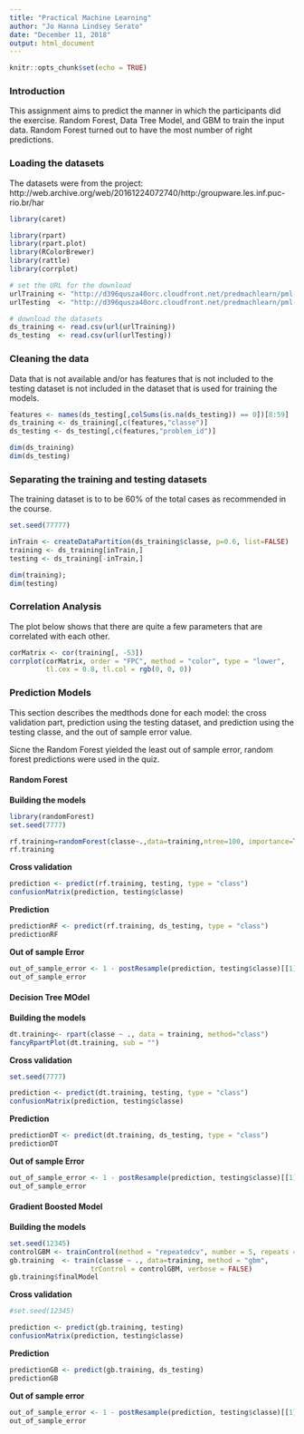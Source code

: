 ---
title: "Practical Machine Learning"
author: "Jo Hanna Lindsey Serato"
date: "December 11, 2018"
output: html_document
---

```{r setup, include=FALSE}
knitr::opts_chunk$set(echo = TRUE)
```
### Introduction
This assignment aims to predict the manner in which the participants did the exercise. Random Forest, Data Tree Model, and GBM to train the input data. Random Forest turned out to have the most number of right predictions.  

### Loading the datasets

The datasets were from the project: http://web.archive.org/web/20161224072740/http:/groupware.les.inf.puc-rio.br/har


```{r loading}

library(caret)

library(rpart)
library(rpart.plot)
library(RColorBrewer)
library(rattle)
library(corrplot)

# set the URL for the download
urlTraining <- "http://d396qusza40orc.cloudfront.net/predmachlearn/pml-training.csv"
urlTesting  <- "http://d396qusza40orc.cloudfront.net/predmachlearn/pml-testing.csv"

# download the datasets
ds_training <- read.csv(url(urlTraining))
ds_testing  <- read.csv(url(urlTesting))

```

### Cleaning the data

Data that is not available and/or has features that is not included to the testing dataset is not included in the dataset that is used for training the models. 

```{r cleaning}
features <- names(ds_testing[,colSums(is.na(ds_testing)) == 0])[8:59]
ds_training <- ds_training[,c(features,"classe")]
ds_testing <- ds_testing[,c(features,"problem_id")]

dim(ds_training)
dim(ds_testing)

```

### Separating the training and testing datasets

The training dataset is to to be 60% of the total cases as recommended in the course. 

```{r separating}
set.seed(77777)

inTrain <- createDataPartition(ds_training$classe, p=0.6, list=FALSE)
training <- ds_training[inTrain,]
testing <- ds_training[-inTrain,]

dim(training);
dim(testing)
```

### Correlation Analysis

The plot below shows that there are quite a few parameters that are correlated with each other. 

``` {r correlation}
corMatrix <- cor(training[, -53])
corrplot(corMatrix, order = "FPC", method = "color", type = "lower", 
         tl.cex = 0.8, tl.col = rgb(0, 0, 0))
```

### Prediction Models
This section describes the medthods done for each model: the cross validation part, prediction using the testing dataset, and prediction using the testing classe, and the out of sample error value. 

Sicne the Random Forest yielded the least out of sample error, random forest predictions were used in the quiz.

#### Random Forest

**Building the models**

```{r rf_build}
library(randomForest)
set.seed(7777)

rf.training=randomForest(classe~.,data=training,ntree=100, importance=TRUE)
rf.training
```

**Cross validation**
```{r rf_validation}
prediction <- predict(rf.training, testing, type = "class")
confusionMatrix(prediction, testing$classe)

```

**Prediction**
```{r rf_predict}

predictionRF <- predict(rf.training, ds_testing, type = "class")
predictionRF

```

**Out of sample Error**

```{r rfoos}
out_of_sample_error <- 1 - postResample(prediction, testing$classe)[[1]]
out_of_sample_error

```

#### Decision Tree MOdel


**Building the models**

```{r dt_build}

dt.training<- rpart(classe ~ ., data = training, method="class")
fancyRpartPlot(dt.training, sub = "")

```

**Cross validation**
```{r dt_validation}
set.seed(7777)

prediction <- predict(dt.training, testing, type = "class")
confusionMatrix(prediction, testing$classe)
```

**Prediction**
```{r dt_predict}
predictionDT <- predict(dt.training, ds_testing, type = "class")
predictionDT


```

**Out of sample Error**
```{r dtoos}

out_of_sample_error <- 1 - postResample(prediction, testing$classe)[[1]]
out_of_sample_error

```

#### Gradient Boosted Model


**Building the models **

```{r gb_build}
set.seed(12345)
controlGBM <- trainControl(method = "repeatedcv", number = 5, repeats = 1)
gb.training  <- train(classe ~ ., data=training, method = "gbm",
                    trControl = controlGBM, verbose = FALSE)
gb.training$finalModel
```

**Cross validation**
```{r gb_validation}
#set.seed(12345)

prediction <- predict(gb.training, testing)
confusionMatrix(prediction, testing$classe)

```

**Prediction**
```{r gb_predict}

predictionGB <- predict(gb.training, ds_testing)
predictionGB

```

**Out of sample error**
```{r gboos}
out_of_sample_error <- 1 - postResample(prediction, testing$classe)[[1]]
out_of_sample_error

```


